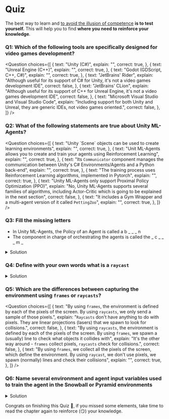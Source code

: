 # Quiz

The best way to learn and [to avoid the illusion of competence](https://www.coursera.org/lecture/learning-how-to-learn/illusions-of-competence-BuFzf) **is to test yourself.** This will help you to find **where you need to reinforce your knowledge**.

### Q1: Which of the following tools are specifically designed for video games development?

<Question
	choices={[
		{
			text: "Unity (C#)",
			explain: "",
            correct: true,
		},
		{
			text: "Unreal Engine (C++)",
			explain: "",
            correct: true,
		},
		{
			text: "Godot (GDScript, C++, C#)",
			explain: "",
            correct: true,
		},
		{
			text: "JetBrains' Rider",
			explain: "Although useful for its support of C# for Unity, it's not a video games development IDE",
            correct: false,
		},
		{
			text: "JetBrains' CLion",
			explain: "Although useful for its support of C++ for Unreal Engine, it's not a video games development IDE",
            correct: false,
		},
		{
			text: "Microsoft Visual Studio and Visual Studio Code",
			explain: "Including support for both Unity and Unreal, they are generic IDEs, not video games oriented.",
            correct: false,
		},
	]}
/>

### Q2: What of the following statements are true about Unity ML-Agents?

<Question
	choices={[
		{
			text: "Unity ´Scene´ objects can be used to create learning environments",
			explain: "",
            correct: true,
		},
		{
			text: "Unit ML-Agents allows you to create and train your agents using Reinforcement Learning",
			explain: "",
            correct: true,
		},
        {
			text: "Its `Communicator` component manages the communication between Unity's C# Environments/Agents and a Python back-end",
			explain: "",
            correct: true,
		},
        {
			text: "The training process uses Reinforcement Learning algorithms, implemented in Pytorch",
			explain: "",
            correct: true,
		},
        {
			text: "Unity ML-Agents only support Proximal Policy Optimization (PPO)",
			explain: "No, Unity ML-Agents supports several families of algorithms, including Actor-Critic which is going to be explained in the next section",
            correct: false,
		},
        {
			text: "It includes a Gym Wrapper and a multi-agent version of it called `PettingZoo`",
			explain: "",
            correct: true,
		},
	]}
/>

### Q3: Fill the missing letters

- In Unity ML-Agents, the Policy of an Agent is called a b \_ \_ \_ n
- The component in charge of orchestrating the agents is called the \_ c \_ \_ \_ m \_

<details>
<summary>Solution</summary>
<ul>
	<li>b r a i n</li>
	<li>a c a d e m y</li>
</ul>
</details>

### Q4: Define with your own words what is a `raycast`

<details>
<summary>Solution</summary>
A raycast is (most of the times) a linear projection, as a `laser` which aims to detect collisions through objects.
</details>

### Q5: Which are the differences between capturing the environment using `frames` or `raycasts`?

<Question
	choices={[
    {
      text: "By using `frames`, the environment is defined by each of the pixels of the screen. By using `raycasts`, we only send a sample of those pixels.",
      explain: "`Raycasts` don't have anything to do with pixels. They are linear projections (lasers) that we spawn to look for collisions.",
      correct: false,
    },
    {
      text: "By using `raycasts`, the environment is defined by each of the pixels of the screen. By using `frames`, we spawn a (usually) line to check what objects it collides with",
      explain: "It's the other way around - `frames` collect pixels, `raycasts` check for collisions.",
      correct: false,
    },
    {
      text: "By using `frames`, we collect all the pixels of the screen, which define the environment. By using `raycast`, we don't use pixels, we spawn (normally) lines and check their collisions",
      explain: "",
      correct: true,
    },
	]}
/>


### Q6: Name several environment and agent input variables used to train the agent in the Snowball or Pyramid environments

<details>
<summary>Solution</summary>
- Collisions of the raycasts spawned from the agent detecting blocks, (invisible) walls, stones, our target, switches, etc.
- Traditional inputs describing agent features, as its speed
- Boolean vars, as the switch (on/off) in Pyramids or the `can I shoot?` in the SnowballTarget.
</details>


Congrats on finishing this Quiz 🥳, if you missed some elements, take time to read the chapter again to reinforce (😏) your knowledge.
